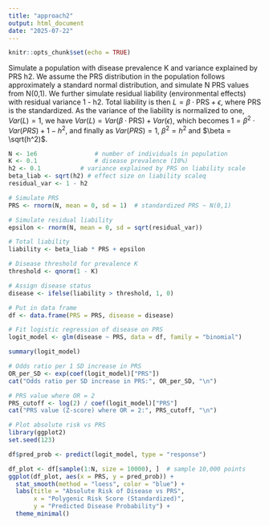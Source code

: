 ```yaml
---
title: "approach2"
output: html_document
date: "2025-07-22"
---
```


```r
knitr::opts_chunk$set(echo = TRUE)
```

Simulate a population with disease prevalence K and variance explained by PRS h2. We assume the PRS distribution in the population follows approximately a standard normal distribution, and simulate N PRS values from N(0,1). We further simulate residual liability (environmental effects) with residual variance 1 - h2. Total liability is then $L = \beta \cdot \text{PRS} + \epsilon$, where PRS is the standardized. As the variance of the liability is normalized to one, $Var(L) = 1$, we have $Var(L) = Var(\beta\cdot\text{PRS}) + Var(\epsilon)$, which becomes $1 = \beta^2\cdot Var(PRS) + 1 - h^2$, and finally as $Var(PRS) = 1$, $\beta^2 = h^2$ and $\beta = \sqrt(h^2)$.

```r
N <- 1e6                # number of individuals in population
K <- 0.1                # disease prevalence (10%)
h2 <- 0.1           # variance explained by PRS on liability scale
beta_liab <- sqrt(h2) # effect size on liability scaleq
residual_var <- 1 - h2

# Simulate PRS
PRS <- rnorm(N, mean = 0, sd = 1)  # standardized PRS ~ N(0,1)

# Simulate residual liability
epsilon <- rnorm(N, mean = 0, sd = sqrt(residual_var))

# Total liability
liability <- beta_liab * PRS + epsilon

# Disease threshold for prevalence K
threshold <- qnorm(1 - K)

# Assign disease status
disease <- ifelse(liability > threshold, 1, 0)

# Put in data frame
df <- data.frame(PRS = PRS, disease = disease)

# Fit logistic regression of disease on PRS
logit_model <- glm(disease ~ PRS, data = df, family = "binomial")

summary(logit_model)

# Odds ratio per 1 SD increase in PRS
OR_per_SD <- exp(coef(logit_model)["PRS"])
cat("Odds ratio per SD increase in PRS:", OR_per_SD, "\n")

# PRS value where OR = 2
PRS_cutoff <- log(2) / coef(logit_model)["PRS"]
cat("PRS value (Z-score) where OR = 2:", PRS_cutoff, "\n")
```

```r
# Plot absolute risk vs PRS
library(ggplot2)
set.seed(123)

df$pred_prob <- predict(logit_model, type = "response")

df_plot <- df[sample(1:N, size = 10000), ]  # sample 10,000 points
ggplot(df_plot, aes(x = PRS, y = pred_prob)) +
  stat_smooth(method = "loess", color = "blue") +
  labs(title = "Absolute Risk of Disease vs PRS",
       x = "Polygenic Risk Score (Standardized)",
       y = "Predicted Disease Probability") +
  theme_minimal()

```
